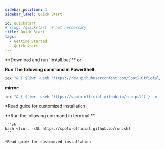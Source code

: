 ```yaml
---
sidebar_position: 1
sidebar_label: Quick Start

id: quickstart
# slug: /quickstart  # not neccessary
title: Quick Start
tags:
  - Getting Started
  - Quick Start
---
```



<Tabs>
  <TabItem value="windows" label="Windows" default>
  **Download and run `Install.bat`** or

  **Run The following command in PowerShell:**

  ```bat
  iex "& { $(iwr -useb 'https://raw.githubusercontent.com/SpotX-Official/spotx-official.github.io/main/run.ps1') } -new_theme"
  ```

  **mirror:**

  ```bat
  iex "& { $(iwr -useb 'https://spotx-official.github.io/run.ps1') } -m -new_theme"
  ```
  *Read guide for customized installation
  </TabItem>

  <TabItem value="linux_mac" label="Linux or MacOS">
    **Run the following command in terminal:**

    ```sh
    bash <(curl -sSL https://spotx-official.github.io/run.sh)
    ```

    *Read guide for customized installation
  </TabItem>
</Tabs>

